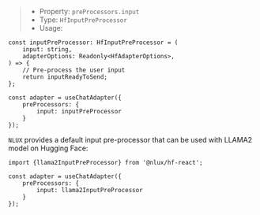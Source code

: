> * Property: `preProcessors.input`
> * Type: `HfInputPreProcessor`
> * Usage:

```tsx
const inputPreProcessor: HfInputPreProcessor = (
    input: string,
    adapterOptions: Readonly<HfAdapterOptions>,
) => {
    // Pre-process the user input
    return inputReadyToSend;
};

const adapter = useChatAdapter({
    preProcessors: {
        input: inputPreProcessor
    }
});
```

`NLUX` provides a default input pre-processor that can be used with LLAMA2 model on Hugging Face:

```tsx
import {llama2InputPreProcessor} from '@nlux/hf-react';

const adapter = useChatAdapter({
    preProcessors: {
        input: llama2InputPreProcessor
    }
});
```
